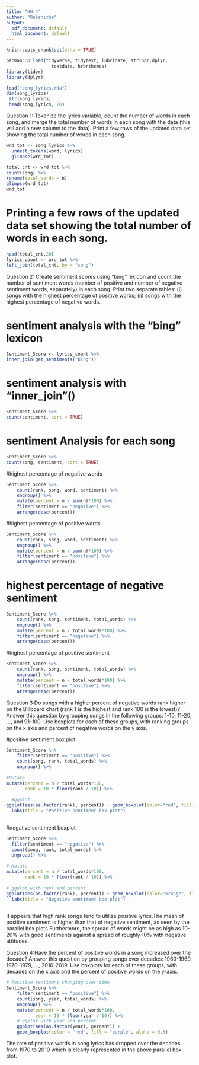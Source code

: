 ```yaml
---
title: "HW_4"
author: "Rakshitha"
output:
  pdf_document: default
  html_document: default
---
```


```r
knitr::opts_chunk$set(echo = TRUE)
```

```r
pacman::p_load(tidyverse, tidytext, lubridate, stringr,dplyr,
                 textdata, hrbrthemes)
library(tidyr)
library(dplyr)

```

```r

load("song_lyrics.rda")
dim(song_lyrics)
 str(song_lyrics)
 head(song_lyrics, 20)
```

Question 1: Tokenize the lyrics variable, count the number of words in each song, and merge the total number of words in each song with the data (this will add a new column to the data). Print a few rows of the updated data set showing the total number of words in each song.



```r
wrd_tot <- song_lyrics %>%
  unnest_tokens(word, lyrics)
  glimpse(wrd_tot)

```

```r
total_cnt <- wrd_tot %>%
count(song) %>%
rename(total_words = n)
glimpse(wrd_tot)
wrd_tot
```
# Printing a few rows of the updated data set showing the total number of words in each song. 

```r
head(total_cnt,20)
lyrics_count <- wrd_tot %>%
left_join(total_cnt, by = "song")
```


Question 2: Create sentiment scores using “bing” lexicon and count the number of sentiment words (number of positive and number of negative sentiment words, separately) in each song. Print two separate tables: (i) songs with the highest percentage of positive words; (ii) songs with the highest percentage of negative words.

# sentiment analysis with the "bing" lexicon
```r
Sentiment_Score <- lyrics_count %>%
inner_join(get_sentiments("bing"))
```

# sentiment analysis with "inner_join"()

```r
Sentiment_Score %>%
count(sentiment, sort = TRUE)
```

# sentiment Analysis for each song

```r
Sentiment_Score %>%
count(song, sentiment, sort = TRUE)

```


#highest percentage of negative words

```r
Sentiment_Score %>%
    count(rank, song, word, sentiment) %>%
    ungroup() %>%
    mutate(percent = n / sum(n)*100) %>%
    filter(sentiment == "negative") %>%
    arrange(desc(percent))
```

#highest percentage of positive words

```r
Sentiment_Score %>%
    count(rank, song, word, sentiment) %>%
    ungroup() %>%
    mutate(percent = n / sum(n)*100) %>%
    filter(sentiment == "positive") %>%
    arrange(desc(percent))
```

# highest percentage of negative sentiment

```r
Sentiment_Score %>%
    count(rank, song, sentiment, total_words) %>%
    ungroup() %>%
    mutate(percent = n / total_words*100) %>%
    filter(sentiment == "negative") %>%
    arrange(desc(percent))
```

#highest percentage of positive sentiment

```r
Sentiment_Score %>%
    count(rank, song, sentiment, total_words) %>%
    ungroup() %>%
    mutate(percent = n / total_words*100) %>%
    filter(sentiment == "positive") %>%
    arrange(desc(percent))
```


Question 3:Do songs with a higher percent of negative words rank higher on the Billboard chart (rank 1 is the highest and rank 100 is the lowest)? Answer this question by grouping songs in the following groups: 1-10, 11-20, …, and 91-100. Use boxplots for each of these groups, with ranking groups on the x axis and percent of negative words on the y axis.



#positive sentiment box plot
```r
Sentiment_Score %>%
    filter(sentiment == "positive") %>%
    count(song, rank, total_words) %>%
    ungroup() %>%
  
#Mutate
mutate(percent = n / total_words*100,
       rank = 10 * floor(rank / 10)) %>%
 
  #ggplot   
ggplot(aes(as.factor(rank), percent)) + geom_boxplot(color="red", fill="black", alpha=0.3)+
  labs(title = "Positive sentiment box plot")
  
```
#negative sentiment boxplot
```r
Sentiment_Score %>%
  filter(sentiment == "negative") %>%
  count(song, rank, total_words) %>%
  ungroup() %>%
  
# Mutate 
mutate(percent = n / total_words*100,
       rank = 10 * floor(rank / 10)) %>%
    
# ggplot with rank and percent
ggplot(aes(as.factor(rank), percent)) + geom_boxplot(color="orange", fill="blue", alpha=0.2)+
  labs(title = "Negative sentiment box plot")
   
```
It appears that high rank songs tend to utilize positive lyrics.The mean of positive sentiment is higher than that of negative sentiment, as seen by the parallel box plots.Furthermore, the spread of words might be as high as 10-20% with good sentiments against a spread of roughly 10% with negative attitudes.


Question 4:Have the percent of positive words in a song increased over the decade? Answer this question by grouping songs over decades: 1960-1969, 1970-1979, …, 2010-2019. Use boxplots for each of these groups, with decades on the x axis and the percent of positive words on the y-axis.


```r
# Positive sentiment changing over time
Sentiment_Score %>%
    filter(sentiment == "positive") %>%
    count(song, year, total_words) %>%
    ungroup() %>%
    mutate(percent = n / total_words*100,
           year = 10 * floor(year / 10)) %>%
    # ggplot with year and percent
    ggplot(aes(as.factor(year), percent)) +
    geom_boxplot(color = "red", fill = "purple", alpha = 0.3)
```
The rate of positive words in song lyrics has dropped over the decades from 1970 to 2010 which is clearly represented in the above parallel box plot.